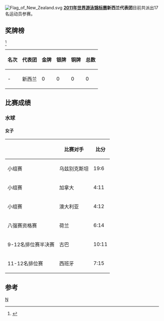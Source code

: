 [[Image:Flag_of_New_Zealand.svg|thumb]]
'''[[2011年世界游泳锦标赛|2011年世界游泳锦标赛]]新西兰代表团'''目前共派出17名运动员参赛。

==奖牌榜==
<ref>{{cite web |url=http://www.shanghai-fina2011.com/medal/index.html |title=存档副本 |accessdate=2011-07-26 |deadurl=yes |archiveurl=https://web.archive.org/web/20110720093114/http://www.shanghai-fina2011.com/medal/index.html |archivedate=2011-07-20 }}</ref>
{| class="wikitable"
|-
! 名次 !! 代表团 !! 金牌 !! 银牌 !! 铜牌 !! 总数
|-
| - || 新西兰 || 0 || 0 || 0 || 0
|}

==比赛成绩==
===水球===
====女子====
{| class="wikitable"
|-
!  !! 比赛对手 !! 比分
|-
| 小组赛 || 乌兹别克斯坦  || 19:6 
|-
| 小组赛 || 加拿大 ||  4:11
|-
| 小组赛 || 澳大利亚  || 4:12 
|-
| 八强赛资格赛 || 荷兰 || 6:14
|-
| 9-12名排位赛半决赛 || 古巴 || 10:11
|-
| 11-12名排位赛|| 西班牙 || 7:15
|}

==参考==
<references/>
[[分类:2011年世界游泳锦标赛代表团|N]]
{{2011年世界游泳锦标赛代表团}}